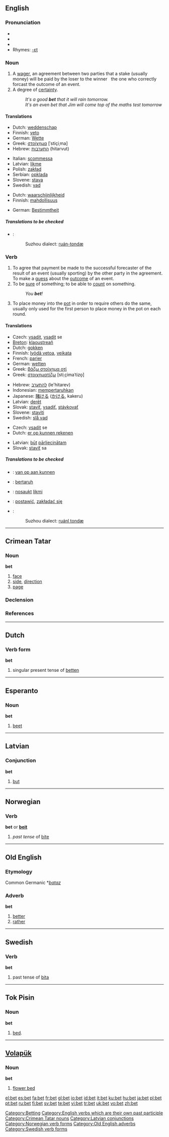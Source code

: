 {{see|BET}}
==English==

===Pronunciation===
*{{IPA|/ˈbεt/}}
*{{SAMPA|/"bEt/}}
*{{audio|en-us-bet.ogg|Audio (US)}}
*Rhymes: [[Rhymes:English:-ɛt|-ɛt]]

===Noun===
{{en-noun}}

# A [[wager]], an agreement between two parties that a stake (usually money) will be paid by the loser to the winner &nbsp; the one who correctly forcast the outcome of an event.
# A degree of [[certainty]].
#:''It's a good '''bet''' that it will rain tomorrow.''
#:''It's an even bet that Jim will come top of the maths test tomorrow''

====Translations====
{{trans-top|a wager}}
*Dutch: [[weddenschap]] {{f}}
*Finnish: [[veto]]
*German: [[Wette]] {{f}}
*Greek: [[στοίχημα]] [ˈstiçiˌma] {{n}}
*Hebrew: [[התערבות]] (hitarvut) {{f}}
{{trans-mid}}
*Italian: [[scommessa]] {{f}}
*Latvian: [[likme]] {{f}}
*Polish: [[zakład]] {{m}}
*Serbian: [[opklada]] {{m}}
*Slovene: [[stava]] {{f}}
*Swedish: [[vad#Noun|vad]] {{n}}
{{trans-bottom}}

{{trans-top|A degree of certainty}}
*Dutch: [[waarschijnlijkheid]] {{f}}
*Finnish: [[mahdollisuus]]
{{trans-mid}}
*German: [[Bestimmtheit]] {{f}}
{{trans-bottom}}

=====Translations to be checked=====
{{checktrans}}
{{top}}
*{{ttbc|Wu}}: 
*:Suzhou dialect: [[ruán-tondæ]]
{{bottom}}

===Verb===
{{en-verb|bets|betting|'''bet '''or''' [[betted]]'''}}

# To agree that payment be made to the successful forecaster of the result of an event (usually sporting) by the other party in the agreement. To make a [[guess]] about the [[outcome]] of an event.
# To be [[sure]] of something; to be able to [[count]] on something.
#: ''You '''bet'''!''
# {{poker}} To place money into the [[pot]] in order to require others do the same, usually only used for the first person to place money in the pot on each round.


====Translations====
{{trans-top|To make a guess about the outcome of an event}}
*Czech: [[vsadit]], [[vsadit]] se
*[[Breton]]: [[klaoustreañ]]
*Dutch: [[gokken]]
*Finnish: [[lyödä vetoa]], [[veikata]]
*French: [[parier]]
*German: [[wetten]]
*Greek: [[βάζω στοίχημα οτί]]
*Greek: [[στοιχηματίζω]] [stiˌçimaˈtizo̞]
{{trans-mid}}
*Hebrew: [[להתערב]] (le'hitarev)
*Indonesian: [[taruh|mempertaruhkan]]
*Japanese: [[賭ける]] ([[かける]], kakeru)
*Latvian: [[derēt]]
*Slovak: [[staviť]], [[vsadiť]], [[stávkovať]]
*Slovene: [[staviti]]
*Swedish: [[slå vad]]
{{trans-bottom}}

{{trans-top|To be sure of something}}
*Czech: [[vsadit]] se
*Dutch: [[er op kunnen rekenen]]
{{trans-mid}}
*Latvian: [[būt]] [[pārliecināts|pārliecinātam]]
*Slovak: [[staviť]] sa
{{trans-bottom}}

=====Translations to be checked=====
{{checktrans}}
{{top}}
*{{ttbc|Dutch}}: [[van op aan kunnen]]
*{{ttbc|Indonesian}}: [[taruh|bertaruh]]
*{{ttbc|Latvian}}: [[nosaukt]] [[likme|likmi]]
{{mid}}
*{{ttbc|Polish}}: [[postawić]], [[zakładać się]]
*{{ttbc|Wu}}:
*:Suzhou dialect: [[ruánl tondæ]]
{{bottom}}

[[Category:Betting]]
[[Category:English verbs which are their own past participle]]

----

==Crimean Tatar==

===Noun===
'''bet'''

# [[face]]
# [[side]], [[direction]]
# [[page]]

===Declension===
{{crh-latin-noun|ıñ|ke|nı|te|ten}}

===References===
{{R:Useinov-Mireev 2002}}

[[Category:Crimean Tatar nouns]]

----

==Dutch==

===Verb form===
'''bet'''

# singular present tense of [[betten]]

----

==Esperanto==

===Noun===
'''bet'''

# [[beet]]

----

==Latvian==

===Conjunction===
'''bet'''

# [[but]]

[[Category:Latvian conjunctions]]

----

==Norwegian==

===Verb===
'''bet''' or '''[[beit]]'''

# ''past tense'' of [[bite#Norwegian|bite]]

[[Category:Norwegian verb forms]]

----

==Old English==

===Etymology===
Common Germanic *''[[bataz]]''

===Adverb===
'''bet'''

# [[better]]
# [[rather]]

[[Category:Old English adverbs]]

----

==Swedish==

===Verb===
'''bet'''

# past tense of [[bita]]

[[Category:Swedish verb forms]]

----

==Tok Pisin==

===Noun===
'''bet'''

# [[bed]].

----

==[[Volapük]]==

===Noun===
'''bet'''

# [[flower bed]]

[[el:bet]]
[[es:bet]]
[[fa:bet]]
[[fr:bet]]
[[gl:bet]]
[[io:bet]]
[[id:bet]]
[[it:bet]]
[[ku:bet]]
[[hu:bet]]
[[ja:bet]]
[[pl:bet]]
[[pt:bet]]
[[ru:bet]]
[[fi:bet]]
[[sv:bet]]
[[te:bet]]
[[vi:bet]]
[[tr:bet]]
[[uk:bet]]
[[vo:bet]]
[[zh:bet]]